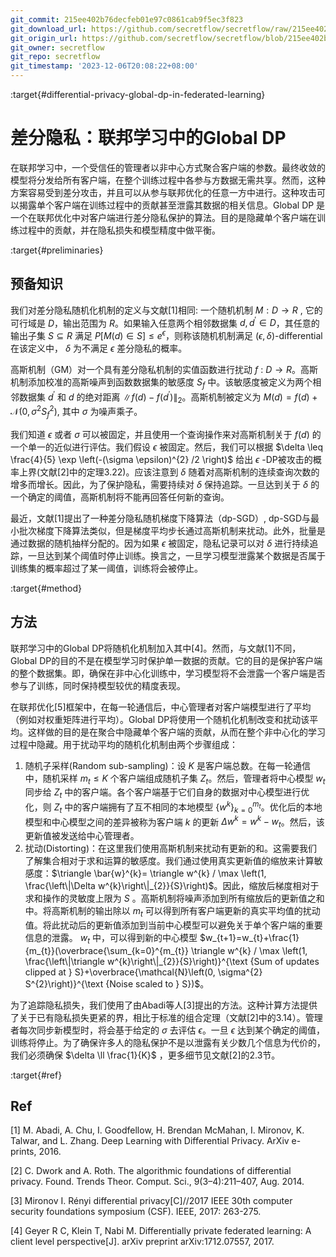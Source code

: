 ```yaml
---
git_commit: 215ee402b76decfeb01e97c0861cab9f5ec3f823
git_download_url: https://github.com/secretflow/secretflow/raw/215ee402b76decfeb01e97c0861cab9f5ec3f823/docs/developer/algorithm/differential_privacy/GlobalDP.rst
git_origin_url: https://github.com/secretflow/secretflow/blob/215ee402b76decfeb01e97c0861cab9f5ec3f823/docs/developer/algorithm/differential_privacy/GlobalDP.rst
git_owner: secretflow
git_repo: secretflow
git_timestamp: '2023-12-06T20:08:22+08:00'
---
```


:target{#differential-privacy-global-dp-in-federated-learning}

# 差分隐私：联邦学习中的Global DP

在联邦学习中，一个受信任的管理者以非中心方式聚合客户端的参数。最终收敛的模型将分发给所有客户端，在整个训练过程中各参与方数据无需共享。然而，这种方案容易受到差分攻击，并且可以从参与联邦优化的任意一方中进行。这种攻击可以揭露单个客户端在训练过程中的贡献甚至泄露其数据的相关信息。Global DP 是一个在联邦优化中对客户端进行差分隐私保护的算法。目的是隐藏单个客户端在训练过程中的贡献，并在隐私损失和模型精度中做平衡。

:target{#preliminaries}

## 预备知识

我们对差分隐私随机化机制的定义与文献\[1]相同: 一个随机机制 <InlineMath>$M: D \rightarrow R$</InlineMath> , 它的可行域是 <InlineMath>$D$</InlineMath>，输出范围为 <InlineMath>$R$</InlineMath>。如果输入任意两个相邻数据集 <InlineMath>$d, d^{\prime} \in D$</InlineMath>，其任意的输出子集 <InlineMath>$S \subseteq R$</InlineMath> 满足 <InlineMath>$P[M(d) \in S] \leq e^{\epsilon}$</InlineMath>，则称该随机机制满足 <InlineMath>$(\epsilon, \delta)$</InlineMath>-differential在该定义中， <InlineMath>$\delta$</InlineMath> 为不满足 <InlineMath>$\epsilon$</InlineMath> 差分隐私的概率。

高斯机制（GM）对一个具有差分隐私机制的实值函数进行扰动 <InlineMath>$f$</InlineMath> : <InlineMath>$D \rightarrow R$</InlineMath>。高斯机制添加校准的高斯噪声到函数数据集的敏感度 <InlineMath>$S_{f}$</InlineMath> 中。该敏感度被定义为两个相邻数据集 <InlineMath>$d^{\prime}$</InlineMath> 和 <InlineMath>$d$</InlineMath> 的绝对距离 <InlineMath>$\left\|f(d)-f\left(d^{\prime}\right)\right\|_{2}$</InlineMath>。高斯机制被定义为 <InlineMath>$M(d)=f(d)+\mathcal{N}\left(0, \sigma^{2} S_{f}^{2}\right)$</InlineMath>, 其中 <InlineMath>$\sigma$</InlineMath> 为噪声乘子。

我们知道 <InlineMath>$\epsilon$</InlineMath> 或者 <InlineMath>$\sigma$</InlineMath> 可以被固定，并且使用一个查询操作来对高斯机制关于 <InlineMath>$f(d)$</InlineMath> 的一个单一的近似进行评估。我们假设 <InlineMath>$\epsilon$</InlineMath> 被固定。然后，我们可以根据 <InlineMath>$\delta \leq \frac{4}{5} \exp \left(-(\sigma \epsilon)^{2} /2 \right)$</InlineMath> 给出 <InlineMath>$\epsilon$</InlineMath> -DP被攻击的概率上界(文献\[2]中的定理3.22)。应该注意到 <InlineMath>$\delta$</InlineMath> 随着对高斯机制的连续查询次数的增多而增长。因此，为了保护隐私，需要持续对 <InlineMath>$\delta$</InlineMath> 保持追踪。一旦达到关于 <InlineMath>$\delta$</InlineMath> 的一个确定的阈值，高斯机制将不能再回答任何新的查询。

最近，文献\[1]提出了一种差分隐私随机梯度下降算法（dp-SGD）, dp-SGD与最小批次梯度下降算法类似，但是梯度平均步长通过高斯机制来扰动。此外，批量是通过数据的随机抽样分配的。因为如果 <InlineMath>$\epsilon$</InlineMath> 被固定，隐私记录可以对 <InlineMath>$\delta$</InlineMath> 进行持续追踪，一旦达到某个阈值时停止训练。换言之，一旦学习模型泄露某个数据是否属于训练集的概率超过了某一阈值，训练将会被停止。

:target{#method}

## 方法

联邦学习中的Global DP将随机化机制加入其中\[4]。然而，与文献\[1]不同，Global DP的目的不是在模型学习时保护单一数据的贡献。它的目的是保护客户端的整个数据集。即，确保在非中心化训练中，学习模型将不会泄露一个客户端是否参与了训练，同时保持模型较优的精度表现。

在联邦优化\[5]框架中，在每一轮通信后，中心管理者对客户端模型进行了平均（例如对权重矩阵进行平均）。Global DP将使用一个随机化机制改变和扰动该平均。这样做的目的是在聚合中隐藏单个客户端的贡献，从而在整个非中心化的学习过程中隐藏。用于扰动平均的随机化机制由两个步骤组成：

1. 随机子采样(Random sub-sampling)：设 <InlineMath>$K$</InlineMath> 是客户端总数。在每一轮通信中，随机采样 <InlineMath>$m_{t} \leq K$</InlineMath> 个客户端组成随机子集 <InlineMath>$Z_{t}$</InlineMath>。然后，管理者将中心模型 <InlineMath>$w_{t}$</InlineMath> 同步给 <InlineMath>$Z_{t}$</InlineMath> 中的客户端。各个客户端基于它们自身的数据对中心模型进行优化，则 <InlineMath>$Z_{t}$</InlineMath> 中的客户端拥有了互不相同的本地模型 <InlineMath>$\left\{w^{k}\right\}_{k=0}^{m_{t}}$</InlineMath>。优化后的本地模型和中心模型之间的差异被称为客户端 <InlineMath>$k$</InlineMath> 的更新 <InlineMath>$\Delta w^{k}=w^{k}-w_{t}$</InlineMath>。然后，该更新值被发送给中心管理者。
2. 扰动(Distorting)：在这里我们使用高斯机制来扰动有更新的和。这需要我们了解集合相对于求和运算的敏感度。我们通过使用真实更新值的缩放来计算敏感度：<InlineMath>$\triangle \bar{w}^{k}= \triangle w^{k} / \max \left(1, \frac{\left\|\Delta w^{k}\right\|_{2}}{S}\right)$</InlineMath>。因此，缩放后梯度相对于求和操作的灵敏度上限为 <InlineMath>$S$</InlineMath> 。高斯机制将噪声添加到所有缩放后的更新值之和中。将高斯机制的输出除以 <InlineMath>$m_{t}$</InlineMath> 可以得到所有客户端更新的真实平均值的扰动值。将此扰动后的更新值添加到当前中心模型可以避免关于单个客户端的重要信息的泄露。 <InlineMath>$w_{t}$</InlineMath> 中，可以得到新的中心模型 <InlineMath>$w_{t+1}=w_{t}+\frac{1}{m_{t}}(\overbrace{\sum_{k=0}^{m_{t}} \triangle w^{k} / \max \left(1, \frac{\left\|\triangle w^{k}\right\|_{2}}{S}\right)}^{\text {Sum of updates clipped at } S}+\overbrace{\mathcal{N}\left(0, \sigma^{2} S^{2}\right)}^{\text {Noise scaled to } S})$</InlineMath>。

为了追踪隐私损失，我们使用了由Abadi等人\[3]提出的方法。这种计算方法提供了关于已有隐私损失更紧的界，相比于标准的组合定理（文献\[2]中的3.14）。管理者每次同步新模型时，将会基于给定的 <InlineMath>$\sigma$</InlineMath> 去评估 <InlineMath>$\epsilon$</InlineMath>。一旦 <InlineMath>$\epsilon$</InlineMath> 达到某个确定的阈值，训练将停止。为了确保许多人的隐私保护不是以泄露有关少数几个信息为代价的，我们必须确保 <InlineMath>$\delta \ll \frac{1}{K}$</InlineMath> ，更多细节见文献\[2]的2.3节。

:target{#ref}

## Ref

\[1] M. Abadi, A. Chu, I. Goodfellow, H. Brendan McMahan, I. Mironov, K.
Talwar, and L. Zhang. Deep Learning with Differential Privacy. ArXiv
e-prints, 2016.

\[2] C. Dwork and A. Roth. The algorithmic foundations of differential
privacy. Found. Trends Theor. Comput. Sci., 9(3–4):211–407, Aug. 2014.

\[3] Mironov I. Rényi differential privacy\[C]//2017 IEEE 30th computer
security foundations symposium (CSF). IEEE, 2017: 263-275.

\[4] Geyer R C, Klein T, Nabi M. Differentially private federated
learning: A client level perspective\[J]. arXiv preprint
arXiv:1712.07557, 2017.
